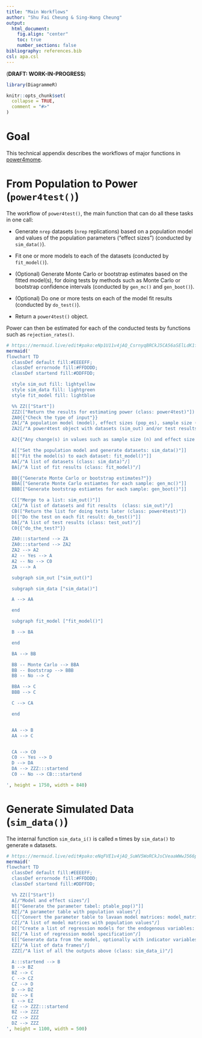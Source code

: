 ```yaml
---
title: "Main Workflows"
author: "Shu Fai Cheung & Sing-Hang Cheung"
output:
  html_document:
    fig.align: "center"
    toc: true
    number_sections: false
bibliography: references.bib
csl: apa.csl
---
```


(**DRAFT: WORK-IN-PROGRESS**)

```r
library(DiagrammeR)
```

```r
knitr::opts_chunk$set(
  collapse = TRUE,
  comment = "#>"
)
```

# Goal

This technical appendix describes the
workflows of major functions in
[power4mome](https://sfcheung.github.io/power4mome/).

# From Population to Power (`power4test()`)

The workflow of `power4test()`, the main
function that can do all these tasks in
one call:

- Generate `nrep` datasets (`nrep` replications)
  based on a population model and
  values of the population parameters
  ("effect sizes") (conducted by `sim_data()`).

- Fit one or more models to each of the
  datasets (conducted by `fit_model()`).

- (Optional) Generate Monte Carlo or bootstrap estimates
  based on the fitted model(s), for doing
  tests by methods such as Monte Carlo
  or bootstrap confidence intervals
  (conducted by `gen_mc()` and `gen_boot()`).

- (Optional) Do one or more tests on each of the
  model fit results (conducted by `do_test()`).

- Return a `power4test()` object.

Power can then be estimated for each of
the conducted tests by functions such
as `rejection_rates()`.

```r
# https://mermaid.live/edit#pako:eNp1U11v4jAQ_CsrnyqBRCkJ5CA56aSElLdK1fWeIBWyyAaiS2JkO-JaxH_v2gbSo7o87cfM7MRrH9lG5MgiVlTisNlxqeF3mjUAd3ewqbhSKRaQY8HbSkNRVlX07ZG-xeLHLQilFLIhsTNssUjp-wJTmmZgk59RaWpwFnVGLpe9VcZeDCxjr31TXbrao9JlzTXCszigvDbj1UPGnsW-rbguRQM1eagGgEWBGw2qfEdFmR5m7OHVEOIVaaWoUdZlg6B3CPsbNnAyuMUGpRmXc80VahWRWL02Wa9P061YYsQWpQZ-ZmoByDe7Cymi_9Rr2-pIsbUcQ1UqDaK4DoCePaZuTv_iOblhkChIVLSUjnQddGXNjbknlFs0trhlO3HR6s7O_H92uF3T10lnhW5OYtbzC3UrG3ueVqkQEnJRNlvQBwGU1EKSEVRaXXaX2lUIyzENoAXY03NTaWhEEmvT6uymN3Yt8daiKf7j0V0VuL__CbHdgQttnNg4cXXXSD7Fc7eBLp67MHaHZxP7ZlIXxs6lTejqfkLNEzZgNV08Xub05o7WGKO_rzFjEYU5l38yljUnwvFWi5e3ZsMiLVscMCna7Y5FBa8UZe2e1oRpybeS19fqnjdLIboc81IL-eSeuH3pFsOiI_vLIj8IhzN_7I0nvv_dC_wgGLA3Kk-GE28aTr1wFI6m4Wx2GrB3q-oPR54_G4VB4I29kR-Ox6cP5tlTaw
mermaid('
flowchart TD
  classDef default fill:#EEEEFF;
  classDef errornode fill:#FFDDDD;
  classDef startend fill:#DDFFDD;

  style sim_out fill: lightyellow
  style sim_data fill: lightgreen
  style fit_model fill: lightblue

  %% ZZ(["Start"])
  ZZZ(["Return the results for estimating power (class: power4test)"])
  ZA0{{"Check the type of input"}}
  ZA[/"A population model (model), effect sizes (pop_es), sample size (n), etc."/]
  ZA2[/"A power4test object with datasets (sim_out) and/or test results (test_out)"/]

  A2{{"Any change(s) in values such as sample size (n) and effect size (pop_es)?"}}

  A[["Set the population model and generate datasets: sim_data()"]]
  B[["Fit the model(s) to each dataset: fit_model()"]]
  AA[/"A list of datasets (class: sim_data)"/]
  BA[/"A list of fit results (class: fit_model)"/]

  BB{{"Generate Monte Carlo or bootstrap estimates?"}}
  BBA[["Generate Monte Carlo estiamtes for each sample: gen_mc()"]]
  BBB[["Generate bootstrap estiamtes for each sample: gen_boot()"]]

  C[["Merge to a list: sim_out()"]]
  CA[/"A list of datasets and fit results  (class: sim_out)"/]
  CB(["Return the list for doing tests later (class: power4test)"])
  D[["Do the test on each fit result: do_test()"]]
  DA[/"A list of test results (class: test_out)"/]
  C0{{"do_the_test?"}}

  ZA0:::startend --> ZA
  ZA0:::startend --> ZA2
  ZA2 --> A2
  A2 -- Yes --> A
  A2 -- No --> C0
  ZA ---> A

  subgraph sim_out ["sim_out()"]

  subgraph sim_data ["sim_data()"]

  A --> AA

  end

  subgraph fit_model ["fit_model()"]

  B --> BA

  end

  BA --> BB

  BB -- Monte Carlo --> BBA
  BB -- Bootstrap --> BBB
  BB -- No --> C

  BBA --> C
  BBB --> C

  C --> CA

  end


  AA --> B
  AA --> C


  CA --> C0
  C0 -- Yes --> D
  D --> DA
  DA --> ZZZ:::startend
  C0 -- No --> CB:::startend

', height = 1750, width = 840)
```

# Generate Simulated Data (`sim_data()`)

The internal function `sim_data_i()` is called `m`
times by `sim_data()` to generate `m` datasets.

```r
# https://mermaid.live/edit#pako:eNqFVE1v4jAQ_SuWV5WoRCkJsCVeaaWWwJ566p5CKuQmE7DkxJHt0G1R__uObQole9hIETPmzZs3H86BFqoEymgl1Wux49qS32neEFJIbkwKFSmh4p20pBJSsm9LfFarHxcI0FrpBmmOmNUqxecSYyxSQ1MeIWnqQB7i3qsrkmWDdU6fHCynz9fu9H59m9NH5JWEYyRUFRSWGPEOJqe3zw7ysMagX9CA5haI3QFpueY1WNDE8heQjLT4K2HTqnZwjcwhLHPU95dgCeRV2B1BZCe5Faohey67c7KFS7ZQzR6wS__kwnCriOR7zhtSe9U1t1oUYFjwN5_-pZjFUYwUxhJV9WL_oyn1mjS48vmJQsNWgzEO7tkMqZT2knEEaguN6gwSaeFkO3n1RtZnRWlPUZ-OmBYKUYnCK_qUsryYRcktJ5VWtU_rw4ZEtS6AS_kWyhJN6UhQW1_MxsWfFS17io7s2P1TJ7Ksh8E0PrfqbNtZQ_iL2gMZ-JVkuEYhx0ZcBwa_cYyx06be3PwkD35bgpmFzfHOwg8umFkYonf81UmDmYVWemfpiwhmFgryDor-kvJLAvzjC-3RS08eHdIadM1FiVf34K8RxVpryClD83hnc5o3HwjlnVVPb01BmdUdDKlW3XZHWcWlQa9rsQ-QCr7Ffp5OW95kSp19KAXO6TF8LPw3w2MoO9A_lMWzZDSPJ9FkGsffo1k8mw3pGx5PR9PoLrmLknEyvkvm848hffes8WgcxfNxMptFk2gcJ5PJx1_iPnd2
mermaid('
flowchart TD
  classDef default fill:#EEEEFF;
  classDef errornode fill:#FFDDDD;
  classDef startend fill:#DDFFDD;

  %% ZZ(["Start"])
  A[/"Model and effect sizes"/]
  B[["Generate the parameter tabel: ptable_pop()"]]
  BZ[/"A parameter table with population values"/]
  C[["Convert the parameter table to lavaan model matrices: model_matrices_pop()"]]
  CZ[/"A list of model matrices with population values"/]
  D[["Create a list of regression models for the endogenous variables: mm_lm()"]]
  DZ[/"A list of regression model specification"/]
  E[["Generate data from the model, optionally with indicator variables: mm_lm_data()"]]
  EZ[/"A list of data frames"/]
  ZZZ[/"A list of all the outputs above (class: sim_data_i)"/]

  A:::startend --> B
  B --> BZ
  BZ --> C
  C --> CZ
  CZ --> D
  D --> DZ
  DZ --> E
  E --> EZ
  EZ --> ZZZ:::startend
  BZ --> ZZZ
  CZ --> ZZZ
  DZ --> ZZZ
', height = 1100, width = 500)
```
